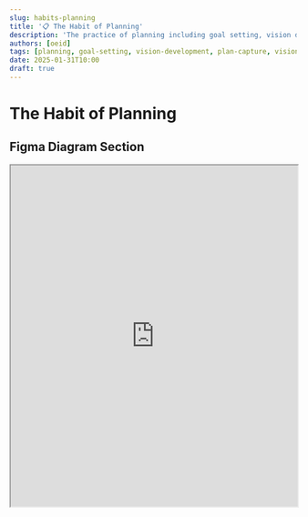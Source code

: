 ```yaml
---
slug: habits-planning
title: '📋 The Habit of Planning'
description: 'The practice of planning including goal setting, vision development, plan capture, and vision board creation'
authors: [oeid]
tags: [planning, goal-setting, vision-development, plan-capture, vision-board, ongoing-initiatives, decision-consolidation]
date: 2025-01-31T10:00
draft: true
---
```


# The Habit of Planning

## Figma Diagram Section

<iframe 
  style={{ border: "1px solid rgba(0, 0, 0, 0.1)" }} 
  width="100%" 
  height="600" 
  src="https://embed.figma.com/board/reFUj3lFudhquKldnUw9dL/The-Habit-Board?node-id=44-4308&t=zWvMKLMWQixrc6b4-4&embed-host=share" 
  allowFullScreen
/>

## Questions

- What are my ongoing initiatives and how do they relate to goals, habits, and initiatives?
- How do I harness the energy from root initiatives that fraction into sub-initiatives?
- Are my short-term goals still valid?
- Are my long-term goals still valid?
- Where do plans start and where do they end?
- What fits in paper vs NotePlan vs other tools?
- How can I simplify my vision board?

## Decision

Planning is essential for creating structure, direction, and clarity in achieving goals and realizing visions. It involves systematically setting goals, developing visions, capturing plans, and creating visual representations of aspirations. This habit is crucial for transforming abstract ideas into concrete action plans, ensuring that efforts are aligned with overarching objectives, and maintaining focus on what truly matters. It enables the transformation of dreams into achievable realities through structured thinking and organized execution.

## Strategy

I strategically approach planning by:
- Setting clear, revisitable goals (both short-term and long-term)
- Developing and maintaining vision boards to visualize aspirations
- Capturing ongoing initiatives and understanding their relationships to goals and habits
- Creating systematic flows for plan development and execution
- Consolidating decisions and plans in organized repositories
- Simplifying complex vision boards to maintain clarity and focus

## References Section

- [Goal Setting](https://www.velaction.com/goal-setting/)
- [Planning To Dream - Figma Board](https://www.figma.com/board/reFUj3lFudhquKldnUw9dL/The-Habit-Board?node-id=43-210&t=zWvMKLMWQixrc6b4-4)
- [Planning To Envision - Figma Board](https://www.figma.com/board/reFUj3lFudhquKldnUw9dL/The-Habit-Board?node-id=374-524&t=yiHgahooTLNjYjaL-4)
- vscode://file/Users/omareid/Workspace/git/artifacts/decisions.md:1
- vscode://file/Users/omareid/Workspace/git/artifacts/plans/Overview.md:1:0

## The Kinds of Action Items

**Note**: The hashtags from this section will be used to categorize specific action items later in the document.

### #planning/goal-setting
- Set and revisit goals regularly
- Evaluate validity of short-term and long-term goals
- Capture ongoing initiatives and understand their nature
- Strategic Questions / Ask Yourself:
  - Are my short-term goals still valid?
  - Are my long-term goals still valid?
  - What are my ongoing initiatives and how do they relate to goals, habits, and initiatives?

### #planning/vision-development
- Develop and maintain vision boards
- Simplify complex vision boards for clarity
- Create visual representations of aspirations
- Strategic Questions / Ask Yourself:
  - How can I simplify my vision board?
  - What visual elements best represent my aspirations?

### #planning/plan-capture
- Create systematic flows for plan development
- Determine where plans start and end
- Organize plans across different tools and platforms
- Strategic Questions / Ask Yourself:
  - Where do plans start and where do they end?
  - What fits in paper vs NotePlan vs other tools?

### #planning/decision-consolidation
- Consolidate decisions and plans in organized repositories
- Maintain systematic organization of planning artifacts
- Strategic Questions / Ask Yourself:
  - How do I keep my decisions and plans organized?
  - What systems help me maintain planning artifacts?

## Specific Action Items


